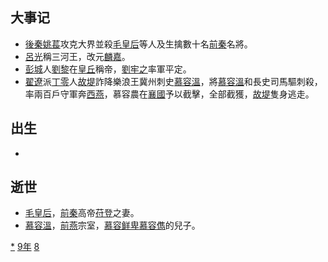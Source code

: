 {{yearTOC|389|东晋'''[[太元_(晋孝武帝)|太元]]十四年'''；前秦'''[[太初_(苻登)|太初]]四年'''；后燕'''[[建興_(慕容垂)|建興]]四年'''；后秦'''[[建初_(姚萇)|建初]]四年'''；西燕'''[[中興_(慕容永)|中興]]四年'''；西秦'''[[太初_(乞伏乾歸)|太初]]二年'''；北魏'''[[登国|登国]]四年'''；后凉'''[[太安_(呂光)|太安]]四年'''，'''[[麟嘉_(呂光)|麟嘉]]元年'''；翟魏'''[[建光_(翟遼)|建光]]二年'''}}

== 大事记 ==
*[[後秦|後秦]][[姚萇|姚萇]]攻克大界並殺[[毛皇后_(前秦)|毛皇后]]等人及生擒數十名[[前秦|前秦]]名將。
*[[呂光|呂光]]稱三河王，改元[[麟嘉_(呂光)|麟嘉]]。
*[[彭城|彭城]]人[[劉黎|劉黎]]在[[皇丘|皇丘]]稱帝，[[劉牢之|劉牢之]]率軍平定。
*[[翟遼|翟遼]]派[[丁零|丁零]]人[[故堤|故堤]]詐降樂浪王冀州刺史[[慕容溫|慕容溫]]，將[[慕容溫|慕容溫]]和長史司馬驅刺殺，率兩百戶守軍奔[[西燕|西燕]]，慕容農在[[襄國|襄國]]予以截擊，全部截獲，[[故堤|故堤]]隻身逃走。

== 出生 ==
*

== 逝世 ==
{{Wikisource year mention}}
*[[毛皇后_(前秦)|毛皇后]]，[[前秦|前秦]]高帝[[苻登|苻登]]之妻。
*[[慕容溫|慕容溫]]，[[前燕|前燕]]宗室，[[慕容鲜卑|慕容鲜卑]][[慕容儁|慕容儁]]的兒子。

[[Category:389年|*]]
[[Category:380年代|9年]]
[[Category:4世纪各年|8]]